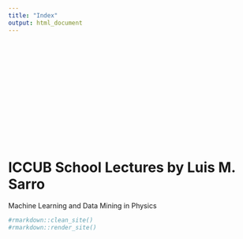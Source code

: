 ```yaml
---
title: "Index"
output: html_document
---
```


<style type="text/css">
.title {
  display: none;
}

#getting-started img {
#  margin-right: 10px;
#}

</style>

<div class="row" style="padding-top: 200px;">
</div>

# ICCUB School Lectures by Luis M. Sarro
Machine Learning and Data Mining in Physics

```r
#rmarkdown::clean_site()
#rmarkdown::render_site()
```